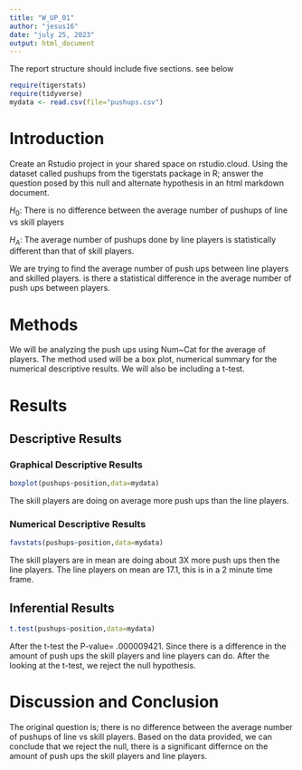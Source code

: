 ```yaml
---
title: "W_UP_01"
author: "jesus16"
date: "july 25, 2023"
output: html_document
---
```




The report structure should include five sections.  see below



```r
require(tigerstats)
require(tidyverse)
mydata <- read.csv(file="pushups.csv")
```

# Introduction

<!--In this section you explain what you are trying to show. Where did the data come from? What is the research or other question you are trying to answer?!-->

Create an Rstudio project in your shared space on rstudio.cloud.  Using the dataset called pushups from the tigerstats package in R; answer the question posed by this null and alternate hypothesis in an html markdown document.

$H_0$: There is no difference between the average number of pushups of line vs skill players

$H_A$: The average number of pushups done by line players is statistically different than that of skill players.

We are trying to find the average number of push ups between line players and skilled players. is there a statistical difference in the average number of push ups between players.

# Methods

<!--Decide on your methods: use "variable analysis" or other appropriate descriptors. Make sure to choose at least one graphical method and at least one numerical method.!-->

We will be analyzing the push ups using Num~Cat for the average of players. The method used will be a box plot, numerical summary for the numerical descriptive results. We will also be including a t-test.

# Results

<!--Divide this section into two sub-sections: One for your descriptive results and one for your inferential results.!-->

## Descriptive Results

### Graphical Descriptive Results

<!--Graphical results here. Make sure to show your code. Provide appropriate labels for axes, giving units if possible, and provide a good title for the graph, too. Use the graphical results to describe the patterns if any that exist in the data as focused toward the research question!-->

```r
boxplot(pushups~position,data=mydata)
```

The skill players are doing on average more push ups than the line players.


### Numerical Descriptive Results

<!--Numerical results go here. Use the numerical results to describe the patterns if any that exist in the data as focused toward the research question!-->

```r
favstats(pushups~position,data=mydata)
```

The skill players are in mean are doing about 3X more push ups then the line players. The line players on mean are 17.1, this is in a 2 minute time frame.

## Inferential Results

<!--State hypothesis clearly. Make sure your discussion of the inferential test covers all the aspects that the test output produces, such as test statistic, p-value etc. Make a decision about the null hypothesis, explain the assumptions on which the selected test/procedure was based, and why the chosen procedure satisfys the assumptions and is appropriate to answer the research question!-->


  
```r
t.test(pushups~position,data=mydata)
```

After the t-test the P-value= .000009421. Since there is a difference in the amount of push ups the skill players and line players can do. After the looking at the t-test, we reject the null hypothesis.

# Discussion and Conclusion

<!--Discussion and conclusion here. If you found a relationship be sure to consider whether the relationship occurs because one of the variavbles causes the other, or whether they perhasps are related for some other reason. Watch the chapter 6 videos from the GeorgeTown videos collection.!-->

The original question is; there is no difference between the average number of pushups of line vs skill players. Based on the data provided, we can conclude that we reject the null, there is a significant differnce on the amount of push ups the skill players and line players.


